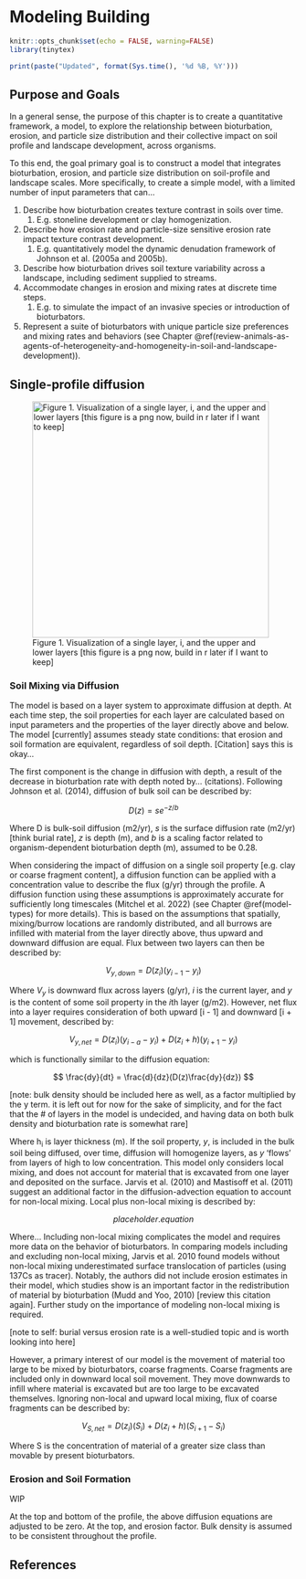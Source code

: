 # Modeling Building

```r
knitr::opts_chunk$set(echo = FALSE, warning=FALSE)
library(tinytex)
```

``` r
print(paste("Updated", format(Sys.time(), '%d %B, %Y')))
```

## Purpose and Goals

In a general sense, the purpose of this chapter is to create a quantitative framework, a model, to explore the relationship between bioturbation, erosion, and particle size distribution and their collective impact on soil profile and landscape development, across organisms.

To this end, the goal primary goal is to construct a model that integrates bioturbation, erosion, and particle size distribution on soil-profile and landscape scales. More specifically, to create a simple model, with a limited number of input parameters that can...

1.  Describe how bioturbation creates texture contrast in soils over time.
    1.  E.g. stoneline development or clay homogenization.
2.  Describe how erosion rate and particle-size sensitive erosion rate impact texture contrast development.
    1.  E.g. quantitatively model the dynamic denudation framework of Johnson et al. (2005a and 2005b).
3.  Describe how bioturbation drives soil texture variability across a landscape, including sediment supplied to streams.
4.  Accommodate changes in erosion and mixing rates at discrete time steps.
    1.  E.g. to simulate the impact of an invasive species or introduction of bioturbators.
5.  Represent a suite of bioturbators with unique particle size preferences and mixing rates and behaviors (see Chapter \@ref(review-animals-as-agents-of-heterogeneity-and-homogeneity-in-soil-and-landscape-development)).

## Single-profile diffusion

![Figure 1. Visualization of a single layer, i, and the upper and lower layers [this figure is a png now, build in r later if I want to keep]](images/clipboard-62785000.png){width="414"}

### Soil Mixing via Diffusion

The model is based on a layer system to approximate diffusion at depth. At each time step, the soil properties for each layer are calculated based on input parameters and the properties of the layer directly above and below. The model [currently] assumes steady state conditions: that erosion and soil formation are equivalent, regardless of soil depth. [Citation] says this is okay...

The first component is the change in diffusion with depth, a result of the decrease in bioturbation rate with depth noted by… (citations). Following Johnson et al. (2014), diffusion of bulk soil can be described by:

$$
D(z)=s e^{-z/b}
$$

Where D is bulk-soil diffusion (m2/yr), *s* is the surface diffusion rate (m2/yr) [think burial rate], *z* is depth (m), and *b* is a scaling factor related to organism-dependent bioturbation depth (m), assumed to be 0.28.

When considering the impact of diffusion on a single soil property [e.g. clay or coarse fragment content], a diffusion function can be applied with a concentration value to describe the flux (g/yr) through the profile. A diffusion function using these assumptions is approximately accurate for sufficiently long timescales (Mitchel et al. 2022) (see Chapter \@ref(model-types) for more details). This is based on the assumptions that spatially, mixing/burrow locations are randomly distributed, and all burrows are infilled with material from the layer directly above, thus upward and downward diffusion are equal. Flux between two layers can then be described by:

$$
V_{y, down}=D(z_i)(y_{i-1}-y_i)
$$

Where *V~y~* is downward flux across layers (g/yr), *i* is the current layer, and *y* is the content of some soil property in the *i*th layer (g/m2). However, net flux into a layer requires consideration of both upward [i - 1] and downward [i + 1] movement, described by:

$$
V_{y, net}=D(z_i)(y_{i-a}-y_i) + D(z_i+h)(y_{i+1}-y_i)
$$

which is functionally similar to the diffusion equation:

$$
\frac{dy}{dt} = \frac{d}{dz}(D(z)\frac{dy}{dz})
$$

[note: bulk density should be included here as well, as a factor multiplied by the y term. it is left out for now for the sake of simplicity, and for the fact that the \# of layers in the model is undecided, and having data on both bulk density and bioturbation rate is somewhat rare]

Where h~i~ is layer thickness (m). If the soil property, *y*, is included in the bulk soil being diffused, over time, diffusion will homogenize layers, as *y* ‘flows’ from layers of high to low concentration. This model only considers local mixing, and does not account for material that is excavated from one layer and deposited on the surface. Jarvis et al. (2010) and Mastisoff et al. (2011) suggest an additional factor in the diffusion-advection equation to account for non-local mixing. Local plus non-local mixing is described by:

$$
placeholder.equation
$$

Where... Including non-local mixing complicates the model and requires more data on the behavior of bioturbators. In comparing models including and excluding non-local mixing, Jarvis et al. 2010 found models without non-local mixing underestimated surface translocation of particles (using 137Cs as tracer). Notably, the authors did not include erosion estimates in their model, which studies show is an important factor in the redistribution of material by bioturbation (Mudd and Yoo, 2010) [review this citation again]. Further study on the importance of modeling non-local mixing is required.

[note to self: burial versus erosion rate is a well-studied topic and is worth looking into here]

However, a primary interest of our model is the movement of material too large to be mixed by bioturbators, coarse fragments. Coarse fragments are included only in downward local soil movement. They move downwards to infill where material is excavated but are too large to be excavated themselves. Ignoring non-local and upward local mixing, flux of coarse fragments can be described by:

$$
V_{S, net}=D(z_i)(S_i) + D(z_i+h)(S_{i+1}-S_i)
$$

Where S is the concentration of material of a greater size class than movable by present bioturbators.

### Erosion and Soil Formation

WIP

At the top and bottom of the profile, the above diffusion equations are adjusted to be zero. At the top, and erosion factor. Bulk density is assumed to be consistent throughout the profile.

## References
